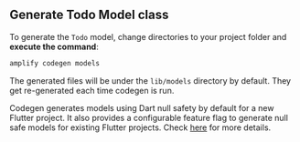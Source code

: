 ## Generate Todo Model class

To generate the `Todo` model, change directories to your project folder and **execute the command**:

```bash
amplify codegen models
```

The generated files will be under the `lib/models` directory by default. They get re-generated each time codegen is run.

<Callout>

Codegen generates models using Dart null safety by default for a new Flutter project. It also provides a configurable feature flag to generate null safe models for existing Flutter projects. Check [here](https://docs.amplify.aws/lib-v1/project-setup/null-safety/q/platform/flutter) for more details.

</Callout>
